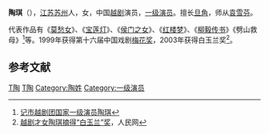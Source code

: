 '''陶琪'''（{{bd|1963年|7月5日|||T陶}}），[[江苏|江苏]][[苏州|苏州]]人，女，中国[[越剧|越剧]]演员，[[一级演员|一级演员]]。擅长[[旦角|旦角]]，师从[[袁雪芬|袁雪芬]]。

代表作品有《[[莫愁女|莫愁女]]》、《[[宝莲灯|宝莲灯]]》、《[[侯门之女|侯门之女]]》、《[[红楼梦|红楼梦]]》、《[[柳毅传书|柳毅传书]]》《劈山救母》<ref>[http://news.sina.com.cn/c/2006-04-29/17138822779s.shtml 记市越剧团国家一级演员陶琪]</ref>等。1999年获得第十六届中国戏剧[[梅花奖|梅花奖]]，2003年获得白玉兰奖<ref>[http://www.people.com.cn/GB/paper447/10763/978103.html 越剧才女陶琪摘得“白玉兰”奖]，人民网</ref>。

== 参考文献 ==
{{reflist}}

{{中国戏剧梅花奖}}

{{Authority control}}
[[Category:越剧演员|T陶]]
[[Category:苏州人|T陶]]
[[Category:陶姓|Category:陶姓]]
[[Category:一级演员|Category:一级演员]]